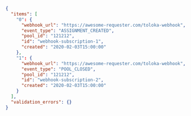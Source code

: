 ```json
{
  "items": [
    "0": {
      "webhook_url": "https://awesome-requester.com/toloka-webhook",
      "event_type": "ASSIGNMENT_CREATED",
      "pool_id": "121212",
      "id": "webhook-subscription-1",
      "created": "2020-02-03T15:00:00"
    },
    "1": {
      "webhook_url": "https://awesome-requester.com/toloka-webhook",
      "event_type": "POOL_CLOSED",
      "pool_id": "121212",
      "id": "webhook-subscription-2",
      "created": "2020-02-03T15:00:00"
    }
  ],
  "validation_errors": {}
}
```